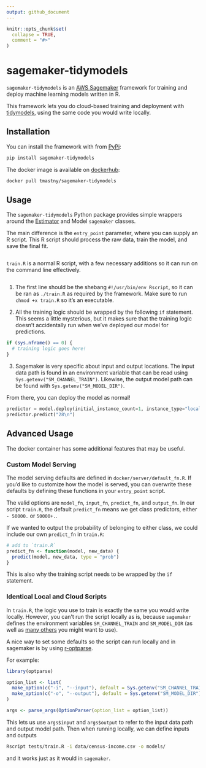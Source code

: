 ```yaml
---
output: github_document
---
```


<!-- README.md is generated from README.Rmd. Please edit that file -->

```r
knitr::opts_chunk$set(
  collapse = TRUE,
  comment = "#>"
)
```

# sagemaker-tidymodels

`sagemaker-tidymodels` is an [AWS Sagemaker](https://aws.amazon.com/sagemaker/)
framework for training and deploy machine learning models written in R.

This framework lets you do cloud-based training and deployment
with [tidymodels](https://www.tidymodels.org/), using the same code you would
write locally.

## Installation

You can install the framework with from [PyPi](https://pypi.org/project/sagemaker-tidymodels/0.1.0/):
```bash
pip install sagemaker-tidymodels
```

The docker image is available on [dockerhub](https://hub.docker.com/repository/docker/tmastny/sagemaker-tidymodels):
```bash
docker pull tmastny/sagemaker-tidymodels
```

## Usage

The `sagemaker-tidymodels` Python package provides simple wrappers around
the [Estimator](https://sagemaker.readthedocs.io/en/stable/api/training/estimators.html)
and  Model `sagemaker` classes.

The main difference is the `entry_point` parameter, where you can supply
an R script. This R script should process the raw data, train the model,
and save the final fit.

```python
```

`train.R` is a normal R script, with a few necessary additions so it can
run on the command line effectively.

```r
```

1. The first line should be the shebang `#!/usr/bin/env Rscript`, so it can be
   ran as `./train.R` as required by the framework. Make sure to run
   `chmod +x train.R` so it's an executable.

2. All the training logic should be wrapped by the following `if` statement.
   This seems a little mysterious, but it makes sure that the training logic
   doesn't accidentally run when we've deployed our model for predictions.
```r
if (sys.nframe() == 0) {
  # training logic goes here!
}
```

3. Sagemaker is very specific about input and output locations. The input
   data path is found in an environment variable that can be read using
   `Sys.getenv("SM_CHANNEL_TRAIN")`. Likewise, the output model path can
   be found with `Sys.getenv("SM_MODEL_DIR")`.

From there, you can deploy the model as normal!

```python
predictor = model.deploy(initial_instance_count=1, instance_type="local")
predictor.predict("28\n")
```


## Advanced Usage

The docker container has some additional features that may be useful.

### Custom Model Serving

The model serving defaults are defined in `docker/server/default_fn.R`.
If you'd like to customize how the model is served, you can overwrite these
defaults by defining these functions in your `entry_point` script.

The valid options are `model_fn`, `input_fn`, `predict_fn`, and `output_fn`.
In our script `train.R`, the default `predict_fn` means we get class
predictors, either `- 50000.` or `50000+.`.

If we wanted to output the probability of belonging to either class,
we could include our own `predict_fn` in `train.R`:

```r
# add to `train.R`
predict_fn <- function(model, new_data) {
  predict(model, new_data, type = "prob")
}
```

This is also why the training script needs to be wrapped by the `if` statement.

### Identical Local and Cloud Scripts

In `train.R`, the logic you use to train is exactly the same you would
write locally. However, you can't run the script locally as is,
because `sagemaker` defines the environment variables `SM_CHANNEL_TRAIN` and
`SM_MODEL_DIR` (as well as
[many others](https://github.com/aws/sagemaker-training-toolkit/blob/397ddea3d1871937dd50dbf36d59b35b182e329b/src/sagemaker_training/params.py#L1-L58)
you might want to use).

A nice way to set some defaults so the script can run locally and in
sagemaker is by using [r-optparse](https://github.com/trevorld/r-optparse).

For example:

```r
library(optparse)

option_list <- list(
  make_option(c("-i", "--input"), default = Sys.getenv("SM_CHANNEL_TRAIN")),
  make_option(c("-o", "--output"), default = Sys.getenv("SM_MODEL_DIR"))
)

args <- parse_args(OptionParser(option_list = option_list))
```

This lets us use `args$input` and `args$output` to refer to the
input data path and output model path. Then when running locally, 
we can define inputs and outputs
```bash
Rscript tests/train.R -i data/census-income.csv -o models/
```
and it works just as it would in `sagemaker`.
